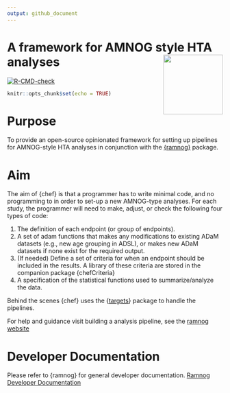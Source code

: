 ```yaml
---
output: github_document
---
```


# A framework for AMNOG style HTA analyses <img src="man/figures/logo.png" align="right" height="139" alt="" />

<!-- Insert badges here -->
[![R-CMD-check](https://github.com/hta-pharma/chef/actions/workflows/package-check-test.yaml/badge.svg)](https://github.com/hta-pharma/chef/actions/workflows/package-check-test.yaml)
<!-- README.md is generated from README.Rmd. Please edit that file -->

```r
knitr::opts_chunk$set(echo = TRUE)
```
# Purpose

To provide an open-source opinionated framework for setting up pipelines for AMNOG-style HTA analyses in conjunction with the [{ramnog}](https://github.com/hta-pharma/ramnog) package.

# Aim

The aim of {chef} is that a programmer has to write minimal code, and no programming to in order to set-up a new AMNOG-type analyses. For each study, the programmer will need to make, adjust, or check the following four types of code:

1.  The definition of each endpoint (or group of endpoints).
2.  A set of adam functions that makes any modifications to existing ADaM datasets (e.g., new age grouping in ADSL), or makes new ADaM datasets if none exist for the required output.
3.  (If needed) Define a set of criteria for when an endpoint should be included in the results. A library of these criteria are stored in the companion package {chefCriteria}
4.  A specification of the statistical functions used to summarize/analyze the data.

Behind the scenes {chef} uses the {[targets](https://books.ropensci.org/targets/)} package to handle the pipelines.

For help and guidance visit building a analysis pipeline, see the [ramnog website](https://hta-pharma.github.io/ramnog/)

# Developer Documentation

Please refer to {ramnog} for general developer documentation.
[Ramnog Developer Documentation](https://hta-pharma.github.io/ramnog/articles/#:~:text=Debugging-,Development,-Git%20Workflow)

